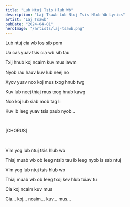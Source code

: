 ```yaml
---
title: "Lub Ntuj Tsis Hlub Wb"
description: "Laj Tsawb Lub Ntuj Tsis Hlub Wb Lyrics"
artist: "Laj Tsawb"
pubDate: "2024-04-01"
heroImage: "/artists/laj-tsawb.png"
---
```


Lub ntuj cia wb los sib pom

Ua cas yuav tsis cia wb sib tau

Txij hnub koj ncaim kuv mus lawm

Nyob rau hauv kuv lub neej no

Xyov yuav nco koj mus txog hnub twg

Kuv lub neej thiaj mus txog hnub kawg

Nco koj lub siab mob tag li

Kuv ib leeg yuav tsis paub nyob...

<br />

[CHORUS]

<br />

Vim yog lub ntuj tsis hlub wb

Thiaj muab wb ob leeg ntsib tau ib leeg nyob is sab ntuj

Vim yog lub ntuj tsis hlub wb

Thiaj muab wb ob leeg txoj kev hlub txiav tu

Cia koj ncaim kuv mus

Cia... koj... ncaim... kuv... mus...

